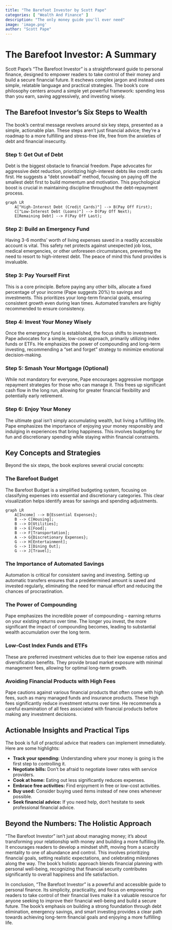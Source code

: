 ```yaml
---
title: "The Barefoot Investor by Scott Pape"
categories: [ "Wealth And Finance" ]
description: "The only money guide you'll ever need"
image: 'image.png'
author: "Scott Pape"
---
```

# The Barefoot Investor: A Summary

Scott Pape's "The Barefoot Investor" is a straightforward guide to personal finance, designed to empower readers to take control of their money and build a secure financial future.  It eschews complex jargon and instead uses simple, relatable language and practical strategies. The book's core philosophy centers around a simple yet powerful framework: spending less than you earn, saving aggressively, and investing wisely.

## The Barefoot Investor's Six Steps to Wealth

The book's central message revolves around six key steps, presented as a simple, actionable plan.  These steps aren't just financial advice; they're a roadmap to a more fulfilling and stress-free life, free from the anxieties of debt and financial insecurity.

### Step 1: Get Out of Debt

Debt is the biggest obstacle to financial freedom. Pape advocates for aggressive debt reduction, prioritizing high-interest debts like credit cards first. He suggests a "debt snowball" method, focusing on paying off the smallest debt first to build momentum and motivation.  This psychological boost is crucial in maintaining discipline throughout the debt-repayment process.

```mermaid
graph LR
    A["High-Interest Debt (Credit Cards)"] --> B(Pay Off First);
    C["Low-Interest Debt (Loans)"] --> D(Pay Off Next);
    E[Remaining Debt] --> F(Pay Off Last);
```

### Step 2: Build an Emergency Fund

Having 3-6 months' worth of living expenses saved in a readily accessible account is vital. This safety net protects against unexpected job loss, medical emergencies, or other unforeseen circumstances, preventing the need to resort to high-interest debt. The peace of mind this fund provides is invaluable.

### Step 3:  Pay Yourself First

This is a core principle.  Before paying any other bills, allocate a fixed percentage of your income (Pape suggests 20%) to savings and investments. This prioritizes your long-term financial goals, ensuring consistent growth even during lean times.  Automated transfers are highly recommended to ensure consistency.


### Step 4:  Invest Your Money Wisely

Once the emergency fund is established, the focus shifts to investment.  Pape advocates for a simple, low-cost approach, primarily utilizing index funds or ETFs. He emphasizes the power of compounding and long-term investing, recommending a "set and forget" strategy to minimize emotional decision-making.

### Step 5:  Smash Your Mortgage (Optional)

While not mandatory for everyone, Pape encourages aggressive mortgage repayment strategies for those who can manage it.  This frees up significant cash flow in the long run, allowing for greater financial flexibility and potentially early retirement.


### Step 6:  Enjoy Your Money

The ultimate goal isn't simply accumulating wealth, but living a fulfilling life.  Pape emphasizes the importance of enjoying your money responsibly and indulging in experiences that bring happiness. This involves budgeting for fun and discretionary spending while staying within financial constraints.


## Key Concepts and Strategies

Beyond the six steps, the book explores several crucial concepts:

### The Barefoot Budget

The Barefoot Budget is a simplified budgeting system, focusing on classifying expenses into essential and discretionary categories. This clear visualization helps identify areas for savings and spending adjustments.

```mermaid
graph LR
    A[Income] --> B{Essential Expenses};
    B --> C[Housing];
    B --> D[Utilities];
    B --> E[Food];
    B --> F[Transportation];
    A --> G{Discretionary Expenses};
    G --> H[Entertainment];
    G --> I[Dining Out];
    G --> J[Travel];
```

###  The Importance of Automated Savings

Automation is critical for consistent saving and investing.  Setting up automatic transfers ensures that a predetermined amount is saved and invested regularly, eliminating the need for manual effort and reducing the chances of procrastination.

###  The Power of Compounding

Pape emphasizes the incredible power of compounding – earning returns on your existing returns over time.  The longer you invest, the more significant the impact of compounding becomes, leading to substantial wealth accumulation over the long term.

### Low-Cost Index Funds and ETFs

These are preferred investment vehicles due to their low expense ratios and diversification benefits.  They provide broad market exposure with minimal management fees, allowing for optimal long-term growth.

###  Avoiding Financial Products with High Fees

Pape cautions against various financial products that often come with high fees, such as many managed funds and insurance products. These high fees significantly reduce investment returns over time.  He recommends a careful examination of all fees associated with financial products before making any investment decisions.


## Actionable Insights and Practical Tips

The book is full of practical advice that readers can implement immediately.  Here are some highlights:

* **Track your spending:**  Understanding where your money is going is the first step to controlling it.
* **Negotiate bills:** Don't be afraid to negotiate lower rates with service providers.
* **Cook at home:** Eating out less significantly reduces expenses.
* **Embrace free activities:**  Find enjoyment in free or low-cost activities.
* **Buy used:** Consider buying used items instead of new ones whenever possible.
* **Seek financial advice:** If you need help, don't hesitate to seek professional financial advice.

## Beyond the Numbers:  The Holistic Approach

"The Barefoot Investor" isn't just about managing money; it's about transforming your relationship with money and building a more fulfilling life.  It encourages readers to develop a mindset shift, moving from a scarcity mentality to one of abundance and control. This involves prioritizing financial goals, setting realistic expectations, and celebrating milestones along the way.  The book’s holistic approach blends financial planning with personal well-being, recognizing that financial security contributes significantly to overall happiness and life satisfaction.

In conclusion, "The Barefoot Investor" is a powerful and accessible guide to personal finance.  Its simplicity, practicality, and focus on empowering readers to take control of their financial lives make it a valuable resource for anyone seeking to improve their financial well-being and build a secure future.  The book's emphasis on building a strong foundation through debt elimination, emergency savings, and smart investing provides a clear path towards achieving long-term financial goals and enjoying a more fulfilling life.

